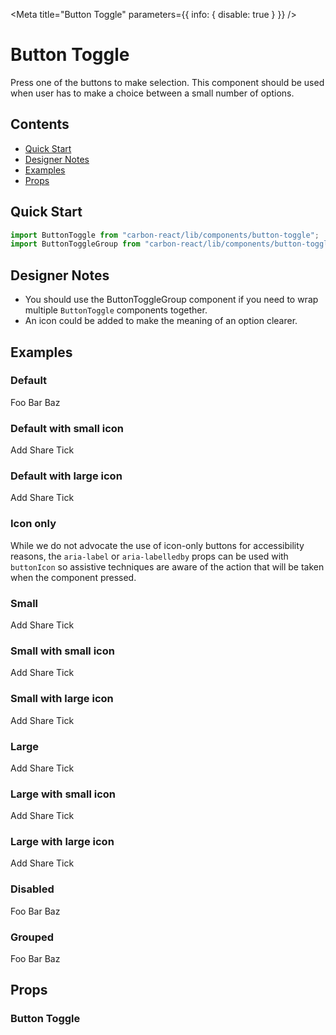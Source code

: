 
<Meta title="Button Toggle" parameters={{ info: { disable: true } }} />

# Button Toggle

Press one of the buttons to make selection. This component should be used when user has to make a choice between a small number of options.

## Contents

- [Quick Start](#quick-start)
- [Designer Notes](#designer-notes)
- [Examples](#examples)
- [Props](#props)

## Quick Start

```javascript
import ButtonToggle from "carbon-react/lib/components/button-toggle";
import ButtonToggleGroup from "carbon-react/lib/components/button-toggle-group";
```

## Designer Notes

- You should use the <LinkTo kind="Button Toggle Group" story="default">ButtonToggleGroup component</LinkTo> if you need to wrap multiple `ButtonToggle` components together.
- An icon could be added to make the meaning of an option clearer.

## Examples

### Default

<Canvas>
  <Story name="default">
    <ButtonToggleGroup id="button-toggle-group-id" name="options">
      <ButtonToggle name="default" value="foo">
        Foo
      </ButtonToggle>
      <ButtonToggle name="default" value="bar">
        Bar
      </ButtonToggle>
      <ButtonToggle name="default" value="baz">
        Baz
      </ButtonToggle>
    </ButtonToggleGroup>
  </Story>
</Canvas>

### Default with small icon

<Canvas>
  <Story name="default with small icon">
    <ButtonToggleGroup id="button-toggle-group-id" name="options">
      <ButtonToggle name="sizes" value="foo" buttonIcon="add">
        Add
      </ButtonToggle>
      <ButtonToggle name="sizes" value="bar" buttonIcon="share">
        Share
      </ButtonToggle>
      <ButtonToggle name="sizes" value="baz" buttonIcon="tick">
        Tick
      </ButtonToggle>
    </ButtonToggleGroup>
  </Story>
</Canvas>

### Default with large icon

<Canvas>
  <Story name="default with large icon">
    <ButtonToggleGroup id="button-toggle-group-id" name="options">
      <ButtonToggle
        name="sizes"
        value="foo"
        buttonIcon="add"
        buttonIconSize="large"
      >
        Add
      </ButtonToggle>
      <ButtonToggle
        name="sizes"
        value="bar"
        buttonIcon="share"
        buttonIconSize="large"
      >
        Share
      </ButtonToggle>
      <ButtonToggle
        name="sizes"
        value="baz"
        buttonIcon="tick"
        buttonIconSize="large"
      >
        Tick
      </ButtonToggle>
    </ButtonToggleGroup>
  </Story>
</Canvas>

### Icon only

While we do not advocate the use of icon-only buttons for accessibility reasons, the `aria-label` or `aria-labelledby` props can be used with `buttonIcon` so assistive techniques are aware of the action that will be taken when the component pressed.

<Canvas>
  <Story name="icon only">
    <ButtonToggleGroup id="button-toggle-group-id" name="options">
      <ButtonToggle
        name="sizes"
        value="foo"
        buttonIcon="add"
        aria-label="add"
      />
      <ButtonToggle
        name="sizes"
        value="bar"
        buttonIcon="share"
        aria-label="share"
      />
      <ButtonToggle
        name="sizes"
        value="baz"
        buttonIcon="tick"
        aria-label="tick"
      />
    </ButtonToggleGroup>
  </Story>
</Canvas>

### Small

<Canvas>
  <Story name="small">
    <ButtonToggleGroup id="button-toggle-group-id" name="options">
      <ButtonToggle size="small" name="sizes" value="foo">
        Add
      </ButtonToggle>
      <ButtonToggle size="small" name="sizes" value="bar">
        Share
      </ButtonToggle>
      <ButtonToggle size="small" name="sizes" value="baz">
        Tick
      </ButtonToggle>
    </ButtonToggleGroup>
  </Story>
</Canvas>

### Small with small icon

<Canvas>
  <Story name="small with small icon">
    <ButtonToggleGroup id="button-toggle-group-id" name="options">
      <ButtonToggle size="small" name="sizes" value="foo" buttonIcon="add">
        Add
      </ButtonToggle>
      <ButtonToggle size="small" name="sizes" value="bar" buttonIcon="share">
        Share
      </ButtonToggle>
      <ButtonToggle size="small" name="sizes" value="baz" buttonIcon="tick">
        Tick
      </ButtonToggle>
    </ButtonToggleGroup>
  </Story>
</Canvas>

### Small with large icon

<Canvas>
  <Story name="small with large icon">
    <ButtonToggleGroup id="button-toggle-group-id" name="options">
      <ButtonToggle
        size="small"
        name="sizes"
        value="foo"
        buttonIcon="add"
        buttonIconSize="large"
      >
        Add
      </ButtonToggle>
      <ButtonToggle
        size="small"
        name="sizes"
        value="bar"
        buttonIcon="share"
        buttonIconSize="large"
      >
        Share
      </ButtonToggle>
      <ButtonToggle
        size="small"
        name="sizes"
        value="baz"
        buttonIcon="tick"
        buttonIconSize="large"
      >
        Tick
      </ButtonToggle>
    </ButtonToggleGroup>
  </Story>
</Canvas>

### Large

<Canvas>
  <Story name="large">
    <ButtonToggleGroup id="button-toggle-group-id" name="options">
      <ButtonToggle size="large" name="sizes" value="foo">
        Add
      </ButtonToggle>
      <ButtonToggle size="large" name="sizes" value="bar">
        Share
      </ButtonToggle>
      <ButtonToggle size="large" name="sizes" value="baz">
        Tick
      </ButtonToggle>
    </ButtonToggleGroup>
  </Story>
</Canvas>

### Large with small icon

<Canvas>
  <Story name="large with small icon">
    <ButtonToggleGroup id="button-toggle-group-id" name="options">
      <ButtonToggle size="large" name="sizes" value="foo" buttonIcon="add">
        Add
      </ButtonToggle>
      <ButtonToggle size="large" name="sizes" value="bar" buttonIcon="share">
        Share
      </ButtonToggle>
      <ButtonToggle size="large" name="sizes" value="baz" buttonIcon="tick">
        Tick
      </ButtonToggle>
    </ButtonToggleGroup>
  </Story>
</Canvas>

### Large with large icon

<Canvas>
  <Story name="large with large icon">
    <ButtonToggleGroup id="button-toggle-group-id" name="options">
      <ButtonToggle
        size="large"
        name="sizes"
        value="foo"
        buttonIcon="add"
        buttonIconSize="large"
      >
        Add
      </ButtonToggle>
      <ButtonToggle
        size="large"
        name="sizes"
        value="bar"
        buttonIcon="share"
        buttonIconSize="large"
      >
        Share
      </ButtonToggle>
      <ButtonToggle
        size="large"
        name="sizes"
        value="baz"
        buttonIcon="tick"
        buttonIconSize="large"
      >
        Tick
      </ButtonToggle>
    </ButtonToggleGroup>
  </Story>
</Canvas>

### Disabled

<Canvas>
  <Story name="disabled">
    <ButtonToggleGroup id="button-toggle-group-id" name="options">
      <ButtonToggle name="disabled" value="foo" disabled>
        Foo
      </ButtonToggle>
      <ButtonToggle name="disabled" value="bar" disabled>
        Bar
      </ButtonToggle>
      <ButtonToggle name="disabled" value="baz" disabled>
        Baz
      </ButtonToggle>
    </ButtonToggleGroup>
  </Story>
</Canvas>

### Grouped

<Canvas>
  <Story name="grouped">
    <ButtonToggleGroup id="button-toggle-group-id" name="grouped-options">
      <ButtonToggle name="grouped" value="foo" grouped>
        Foo
      </ButtonToggle>
      <ButtonToggle name="grouped" value="bar" grouped>
        Bar
      </ButtonToggle>
      <ButtonToggle name="grouped" value="baz" grouped>
        Baz
      </ButtonToggle>
    </ButtonToggleGroup>
  </Story>
</Canvas>

## Props

### Button Toggle

<ArgsTable of={ButtonToggle} />
